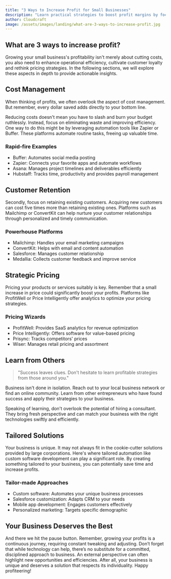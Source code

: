 ```yaml
---
title: "3 Ways to Increase Profit for Small Businesses"
description: "Learn practical strategies to boost profit margins by focusing on effective cost management, customer retention, and strategic pricing."
author: Cloudcraft
image: /assets/images/landing/what-are-3-ways-to-increase-profit.jpg
---
```


## What are 3 ways to increase profit?

Growing your small business's profitability isn't merely about cutting costs, you also need to enhance operational efficiency, cultivate customer loyalty and rethink pricing strategies. In the following sections, we will explore these aspects in depth to provide actionable insights.

<ServicesBlurb />

## Cost Management

When thinking of profits, we often overlook the aspect of cost management. But remember, every dollar saved adds directly to your bottom line.

Reducing costs doesn't mean you have to slash and burn your budget ruthlessly. Instead, focus on eliminating waste and improving efficiency. One way to do this might be by leveraging automation tools like Zapier or Buffer. These platforms automate routine tasks, freeing up valuable time.

### Rapid-fire Examples

 * Buffer: Automates social media posting
 * Zapier: Connects your favorite apps and automate workflows
 * Asana: Manages project timelines and deliverables efficiently
 * Hubstaff: Tracks time, productivity and provides payroll management

## Customer Retention

Secondly, focus on retaining existing customers. Acquiring new customers can cost five times more than retaining existing ones. Platforms such as Mailchimp or ConvertKit can help nurture your customer relationships through personalized and timely communication.

### Powerhouse Platforms

 * Mailchimp: Handles your email marketing campaigns
 * ConvertKit: Helps with email and content automation
 * Salesforce: Manages customer relationship
 * Medallia: Collects customer feedback and improve service

## Strategic Pricing

Pricing your products or services suitably is key. Remember that a small increase in price could significantly boost your profits. Platforms like ProfitWell or Price Intelligently offer analytics to optimize your pricing strategies.

### Pricing Wizards

 * ProfitWell: Provides SaaS analytics for revenue optimization
 * Price Intelligently: Offers software for value-based pricing
 * Prisync: Tracks competitors' prices
 * Wiser: Manages retail pricing and assortment

<GetStartedBlurb />

## Learn from Others

<blockquote>
  "Success leaves clues. Don't hesitate to learn profitable strategies from those around you."
</blockquote>

Business isn't done in isolation. Reach out to your local business network or find an online community. Learn from other entrepreneurs who have found success and apply their strategies to your business.

Speaking of learning, don't overlook the potential of hiring a consultant. They bring fresh perspective and can match your business with the right technologies swiftly and efficiently.

## Tailored Solutions

Your business is unique. It may not always fit in the cookie-cutter solutions provided by large corporations. Here's where tailored automation like custom software development can play a significant role. By creating something tailored to your business, you can potentially save time and increase profits.

### Tailor-made Approaches

 * Custom software: Automates your unique business processes
 * Salesforce customization: Adapts CRM to your needs
 * Mobile app development: Engages customers effectively
 * Personalized marketing: Targets specific demographic

## Your Business Deserves the Best

And there we hit the pause button. Remember, growing your profits is a continuous journey, requiring constant tweaking and adjusting. Don’t forget that while technology can help, there’s no substitute for a committed, disciplined approach to business. An external perspective can often highlight new opportunities and efficiencies. After all, your business is unique and deserves a solution that respects its individuality. Happy profiteering!
